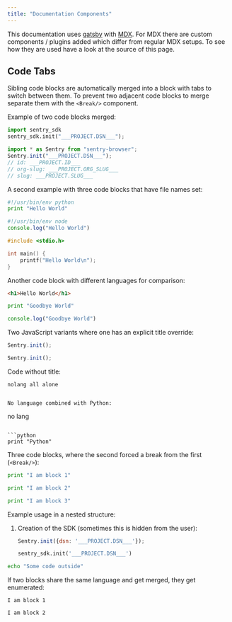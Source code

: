 ```yaml
---
title: "Documentation Components"
---
```


This documentation uses [gatsby](https://gatsbyjs.org/) with [MDX](https://mdxjs.com/).
For MDX there are custom components / plugins added which differ from regular
MDX setups.  To see how they are used have a look at the source of this page.

## Code Tabs

Sibling code blocks are automatically merged into a block with tabs to switch
between them.  To prevent two adjacent code blocks to merge separate them with
the `<Break/>` component.

Example of two code blocks merged:

```python
import sentry_sdk
sentry_sdk.init("___PROJECT.DSN___");
```

```javascript 
import * as Sentry from "sentry-browser";
Sentry.init("___PROJECT.DSN___");
// id: ___PROJECT.ID___
// org-slug: ___PROJECT.ORG_SLUG___
// slug: ___PROJECT.SLUG___
```

A second example with three code blocks that have file names set:

```python {filename: hello.py}
#!/usr/bin/env python
print "Hello World"
```

```javascript {filename: hello.js}
#!/usr/bin/env node
console.log("Hello World")
```

```c {filename: hello.c}
#include <stdio.h>

int main() {
    printf("Hello World\n");
}
```

Another code block with different languages for comparison:

```html {filename: hello.html}
<h1>Hello World</h1>
```

```python {filename: goodbye.py}
print "Goodbye World"
```

```javascript {filename: goodbye.js}
console.log("Goodbye World")
```

Two JavaScript variants where one has an explicit title override:

```javascript
Sentry.init();
```

```javascript {tabTitle: React-Native}
Sentry.init();
```

Code without title:

```
nolang all alone
```

```

No language combined with Python:

```
no lang
```

```python 
print "Python"
```

Three code blocks, where the second forced a break from the first (`<Break/>`):

```python
print "I am block 1"
```

<Break/>

```python {tabTitle: Block 2}
print "I am block 2"
```

```python {tabTitle: Block 3}
print "I am block 3"
```

Example usage in a nested structure:

1.  Creation of the SDK (sometimes this is hidden from the user):

    ```javascript
    Sentry.init({dsn: '___PROJECT.DSN___'});
    ```

    ```python
    sentry_sdk.init('___PROJECT.DSN___')
    ```

```bash
echo "Some code outside"
```

If two blocks share the same language and get merged, they get enumerated:

```text
I am block 1
```

```text
I am block 2
```

